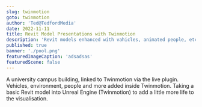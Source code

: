 ```yaml
---
slug: twinmotion
goto: twinmotion
author: 'Ted@TedfordMedia'
date: 2022-11-11
title: Revit Model Presentations with Twinmotion
description: 'Revit models enhanced with vahicles, animated people, etc.'
published: true
banner: './pool.png' 
featuredImageCaption: 'adsadsas'
featuredScene: false
---
```


<Layout>
A university campus building, linked to Twinmotion via the live plugin.  Vehicles, environment, people and more added inside Twinmotion.
<YouTube youTubeId="K-TdxmdOJXg" />
Taking a basic Revit model into Unreal Engine (Twinmotion) to add a little more life to the visualisation. 

<YouTube youTubeId="K-TdxmdOJXg" />
</Layout>  <br />
<Layout>   
<YouTube youTubeId="Eaey2kyoxb4" />
</Layout>  